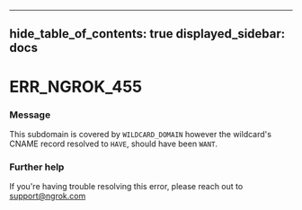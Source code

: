 

---
hide_table_of_contents: true
displayed_sidebar: docs
---


# ERR_NGROK_455

### Message
This subdomain is covered by `WILDCARD_DOMAIN` however the wildcard's CNAME record resolved to `HAVE`, should have been `WANT`.

<ErrorDetails error="err_ngrok_455" />



### Further help
If you're having trouble resolving this error, please reach out to [support@ngrok.com](mailto:support@ngrok.com?subject=Help%20with%20ERR_NGROK_455)

